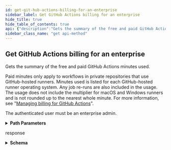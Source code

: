 ```yaml
---
id: get-git-hub-actions-billing-for-an-enterprise
sidebar_label: Get GitHub Actions billing for an enterprise
hide_title: true
hide_table_of_contents: true
api: {"description":"Gets the summary of the free and paid GitHub Actions minutes used.\n\nPaid minutes only apply to workflows in private repositories that use GitHub-hosted runners. Minutes used is listed for each GitHub-hosted runner operating system. Any job re-runs are also included in the usage. The usage does not include the multiplier for macOS and Windows runners and is not rounded up to the nearest whole minute. For more information, see \"[Managing billing for GitHub Actions](https://help.github.com/github/setting-up-and-managing-billing-and-payments-on-github/managing-billing-for-github-actions)\".\n\nThe authenticated user must be an enterprise admin.","externalDocs":{"description":"API method documentation","url":"https://docs.github.com/rest/reference/billing/#get-github-actions-billing-for-an-enterprise"},"operationId":"billing/get-github-actions-billing-ghe","parameters":[{"description":"The slug version of the enterprise name. You can also substitute this value with the enterprise id.","in":"path","name":"enterprise","required":true,"schema":{"type":"string"}}],"responses":{"200":{"content":{"application/json":{"examples":{"default":{"value":{"included_minutes":3000,"minutes_used_breakdown":{"MACOS":10,"UBUNTU":205,"WINDOWS":90},"total_minutes_used":305,"total_paid_minutes_used":0}}},"schema":{"properties":{"included_minutes":{"description":"The amount of free GitHub Actions minutes available.","type":"integer"},"minutes_used_breakdown":{"properties":{"MACOS":{"description":"Total minutes used on macOS runner machines.","type":"integer"},"UBUNTU":{"description":"Total minutes used on Ubuntu runner machines.","type":"integer"},"WINDOWS":{"description":"Total minutes used on Windows runner machines.","type":"integer"}},"type":"object"},"total_minutes_used":{"description":"The sum of the free and paid GitHub Actions minutes used.","type":"integer"},"total_paid_minutes_used":{"description":"The total paid GitHub Actions minutes used.","type":"integer"}},"required":["total_minutes_used","total_paid_minutes_used","included_minutes","minutes_used_breakdown"],"type":"object"}}},"description":"response"}},"tags":["billing"],"x-github":{"category":"enterprise-admin","enabledForGitHubApps":false,"githubCloudOnly":true,"previews":[],"subcategory":"billing"},"method":"get","path":"/enterprises/{enterprise}/settings/billing/actions","servers":[{"url":"https://api.github.com"}],"info":{"contact":{"name":"Support","url":"https://support.github.com/contact"},"description":"GitHub's v3 REST API.","license":{"name":"MIT","url":"https://spdx.org/licenses/MIT"},"termsOfService":"https://docs.github.com/articles/github-terms-of-service","title":"GitHub v3 REST API","version":"1.1.4","x-apisguru-categories":["collaboration","developer_tools"],"x-logo":{"url":"https://twitter.com/github/profile_image?size=original"},"x-origin":[{"format":"openapi","url":"https://raw.githubusercontent.com/github/rest-api-description/main/descriptions/api.github.com/api.github.com.json","version":"3.0"}],"x-providerName":"github.com"},"postman":{"name":"Get GitHub Actions billing for an enterprise","description":{"content":"Gets the summary of the free and paid GitHub Actions minutes used.\n\nPaid minutes only apply to workflows in private repositories that use GitHub-hosted runners. Minutes used is listed for each GitHub-hosted runner operating system. Any job re-runs are also included in the usage. The usage does not include the multiplier for macOS and Windows runners and is not rounded up to the nearest whole minute. For more information, see \"[Managing billing for GitHub Actions](https://help.github.com/github/setting-up-and-managing-billing-and-payments-on-github/managing-billing-for-github-actions)\".\n\nThe authenticated user must be an enterprise admin.","type":"text/plain"},"url":{"path":["enterprises",":enterprise","settings","billing","actions"],"host":["{{baseUrl}}"],"query":[],"variable":[{"disabled":false,"description":{"content":"(Required) The slug version of the enterprise name. You can also substitute this value with the enterprise id.","type":"text/plain"},"type":"any","value":"","key":"enterprise"}]},"header":[{"key":"Accept","value":"application/json"}],"method":"GET"}}
sidebar_class_name: "get api-method"
---
```



## Get GitHub Actions billing for an enterprise



Gets the summary of the free and paid GitHub Actions minutes used.

Paid minutes only apply to workflows in private repositories that use GitHub-hosted runners. Minutes used is listed for each GitHub-hosted runner operating system. Any job re-runs are also included in the usage. The usage does not include the multiplier for macOS and Windows runners and is not rounded up to the nearest whole minute. For more information, see &quot;[Managing billing for GitHub Actions](https://help.github.com/github/setting-up-and-managing-billing-and-payments-on-github/managing-billing-for-github-actions)&quot;.

The authenticated user must be an enterprise admin.

<details style={{"marginBottom":"1rem"}}><summary style={{}}><strong>Path Parameters</strong></summary><div><ul><ParamsItem className={"paramsItem"} param={{"description":"The slug version of the enterprise name. You can also substitute this value with the enterprise id.","in":"path","name":"enterprise","required":true,"schema":{"type":"string"}}}></ParamsItem></ul></div></details><div><ApiTabs><TabItem label={"200"} value={"200"}><div>

response

</div><div><details style={{}}><summary style={{"textAlign":"left"}}><strong>Schema</strong></summary><div style={{"textAlign":"left","marginLeft":"1rem"}}></div><ul style={{"marginLeft":"1rem"}}><SchemaItem collapsible={false} name={"included_minutes"} required={true} schemaDescription={"The amount of free GitHub Actions minutes available."} schemaName={"integer"} qualifierMessage={undefined}></SchemaItem><SchemaItem collapsible={true} className={"schemaItem"}><details style={{}}><summary style={{}}><strong>minutes_used_breakdown</strong><span style={{"opacity":"0.6"}}> object</span><strong style={{"fontSize":"var(--ifm-code-font-size)","color":"var(--openapi-required)"}}> required</strong></summary><div style={{"marginLeft":"1rem"}}><ul><SchemaItem collapsible={false} name={"MACOS"} required={false} schemaDescription={"Total minutes used on macOS runner machines."} schemaName={"integer"} qualifierMessage={undefined}></SchemaItem><SchemaItem collapsible={false} name={"UBUNTU"} required={false} schemaDescription={"Total minutes used on Ubuntu runner machines."} schemaName={"integer"} qualifierMessage={undefined}></SchemaItem><SchemaItem collapsible={false} name={"WINDOWS"} required={false} schemaDescription={"Total minutes used on Windows runner machines."} schemaName={"integer"} qualifierMessage={undefined}></SchemaItem></ul></div></details></SchemaItem><SchemaItem collapsible={false} name={"total_minutes_used"} required={true} schemaDescription={"The sum of the free and paid GitHub Actions minutes used."} schemaName={"integer"} qualifierMessage={undefined}></SchemaItem><SchemaItem collapsible={false} name={"total_paid_minutes_used"} required={true} schemaDescription={"The total paid GitHub Actions minutes used."} schemaName={"integer"} qualifierMessage={undefined}></SchemaItem></ul></details></div></TabItem></ApiTabs></div>
      